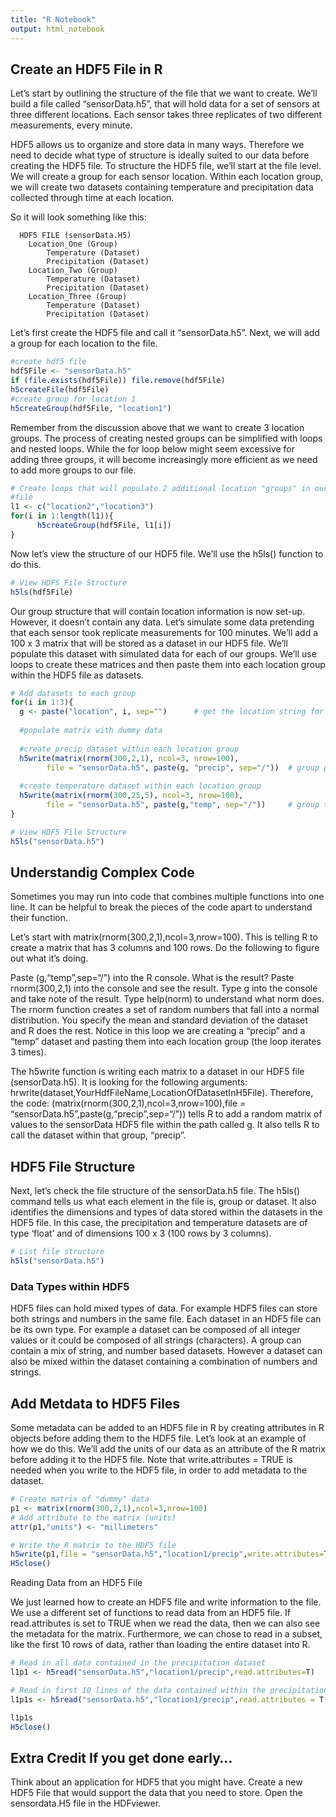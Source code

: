 ```yaml
---
title: "R Notebook"
output: html_notebook
---
```


## Create an HDF5 File in R

Let’s start by outlining the structure of the file that we want to create. We’ll build a file called “sensorData.h5”, that will hold data for a set of sensors at three different locations. Each sensor takes three replicates of two different measurements, every minute.

HDF5 allows us to organize and store data in many ways. Therefore we need to decide what type of structure is ideally suited to our data before creating the HDF5 file. To structure the HDF5 file, we’ll start at the file level. We will create a group for each sensor location. Within each location group, we will create two datasets containing temperature and precipitation data collected through time at each location.

So it will look something like this:

      HDF5 FILE (sensorData.H5)
        Location_One (Group)
            Temperature (Dataset)
            Precipitation (Dataset)
        Location_Two (Group)
            Temperature (Dataset)
            Precipitation (Dataset)
        Location_Three (Group)
            Temperature (Dataset)
            Precipitation (Dataset)

Let’s first create the HDF5 file and call it “sensorData.h5”. Next, we will add a group for each location to the file.

```r
#create hdf5 file
hdf5File <- "sensorData.h5"
if (file.exists(hdf5File)) file.remove(hdf5File)
h5createFile(hdf5File)
#create group for location 1
h5createGroup(hdf5File, "location1")
```

Remember from the discussion above that we want to create 3 location groups. The process of creating nested groups can be simplified with loops and nested loops. While the for loop below might seem excessive for adding three groups, it will become increasingly more efficient as we need to add more groups to our file.

```r
# Create loops that will populate 2 additional location "groups" in our HDF5 
#file
l1 <- c("location2","location3")
for(i in 1:length(l1)){
  	  h5createGroup(hdf5File, l1[i])
}
```


Now let’s view the structure of our HDF5 file. We’ll use the h5ls() function to do this.


```r
# View HDF5 File Structure
h5ls(hdf5File)
```

Our group structure that will contain location information is now set-up. However, it doesn’t contain any data. Let’s simulate some data pretending that each sensor took replicate measurements for 100 minutes. We’ll add a 100 x 3 matrix that will be stored as a dataset in our HDF5 file. We’ll populate this dataset with simulated data for each of our groups. We’ll use loops to create these matrices and then paste them into each location group within the HDF5 file as datasets.



```r
# Add datasets to each group
for(i in 1:3){
  g <- paste("location", i, sep="")      # get the location string for the group
  
  #populate matrix with dummy data
  
  #create precip dataset within each location group
  h5write(matrix(rnorm(300,2,1), ncol=3, nrow=100),
		file = "sensorData.h5", paste(g, "precip", sep="/"))  # group precip
  
  #create temperature dataset within each location group
  h5write(matrix(rnorm(300,25,5), ncol=3, nrow=100),
		file = "sensorData.h5", paste(g,"temp", sep="/"))     # group temp
}
```

```r
# View HDF5 File Structure
h5ls("sensorData.h5")
```

## Understandig Complex Code

Sometimes you may run into code that combines multiple functions into one line. It can be helpful to break the pieces of the code apart to understand their function.

Let’s start with matrix(rnorm(300,2,1),ncol=3,nrow=100). This is telling R to create a matrix that has 3 columns and 100 rows. Do the following to figure out what it’s doing.

Paste (g,"temp",sep="/") into the R console. What is the result?
Paste rnorm(300,2,1) into the console and see the result.
Type g into the console and take note of the result.
Type help(norm) to understand what norm does.
The rnorm function creates a set of random numbers that fall into a normal distribution. You specify the mean and standard deviation of the dataset and R does the rest. Notice in this loop we are creating a “precip” and a “temp” dataset and pasting them into each location group (the loop iterates 3 times).

The h5write function is writing each matrix to a dataset in our HDF5 file (sensorData.h5). It is looking for the following arguments: hrwrite(dataset,YourHdfFileName,LocationOfDatasetInH5File). Therefore, the code: (matrix(rnorm(300,2,1),ncol=3,nrow=100),file = "sensorData.h5",paste(g,"precip",sep="/")) tells R to add a random matrix of values to the sensorData HDF5 file within the path called g. It also tells R to call the dataset within that group, “precip”.


## HDF5 File Structure

Next, let’s check the file structure of the sensorData.h5 file. The h5ls() command tells us what each element in the file is, group or dataset. It also identifies the dimensions and types of data stored within the datasets in the HDF5 file. In this case, the precipitation and temperature datasets are of type ‘float’ and of dimensions 100 x 3 (100 rows by 3 columns).

```r
# List file structure
h5ls("sensorData.h5")
```


### Data Types within HDF5

HDF5 files can hold mixed types of data. For example HDF5 files can store both strings and numbers in the same file. Each dataset in an HDF5 file can be its own type. For example a dataset can be composed of all integer values or it could be composed of all strings (characters). A group can contain a mix of string, and number based datasets. However a dataset can also be mixed within the dataset containing a combination of numbers and strings.

## Add Metdata to HDF5 Files

Some metadata can be added to an HDF5 file in R by creating attributes in R objects before adding them to the HDF5 file. Let’s look at an example of how we do this. We’ll add the units of our data as an attribute of the R matrix before adding it to the HDF5 file. Note that write.attributes = TRUE is needed when you write to the HDF5 file, in order to add metadata to the dataset.

```r
# Create matrix of "dummy" data
p1 <- matrix(rnorm(300,2,1),ncol=3,nrow=100)
# Add attribute to the matrix (units)
attr(p1,"units") <- "millimeters"

# Write the R matrix to the HDF5 file 
h5write(p1,file = "sensorData.h5","location1/precip",write.attributes=T)
H5close()
```

Reading Data from an HDF5 File

We just learned how to create an HDF5 file and write information to the file. We use a different set of functions to read data from an HDF5 file. If read.attributes is set to TRUE when we read the data, then we can also see the metadata for the matrix. Furthermore, we can chose to read in a subset, like the first 10 rows of data, rather than loading the entire dataset into R.

```r
# Read in all data contained in the precipitation dataset 
l1p1 <- h5read("sensorData.h5","location1/precip",read.attributes=T)

# Read in first 10 lines of the data contained within the precipitation dataset 
l1p1s <- h5read("sensorData.h5","location1/precip",read.attributes = T,index = list(1:10,NULL))

l1p1s
H5close()
```


## Extra Credit If you get done early…

Think about an application for HDF5 that you might have. Create a new HDF5 File that would support the data that you need to store.
Open the sensordata.H5 file in the HDFviewer.
